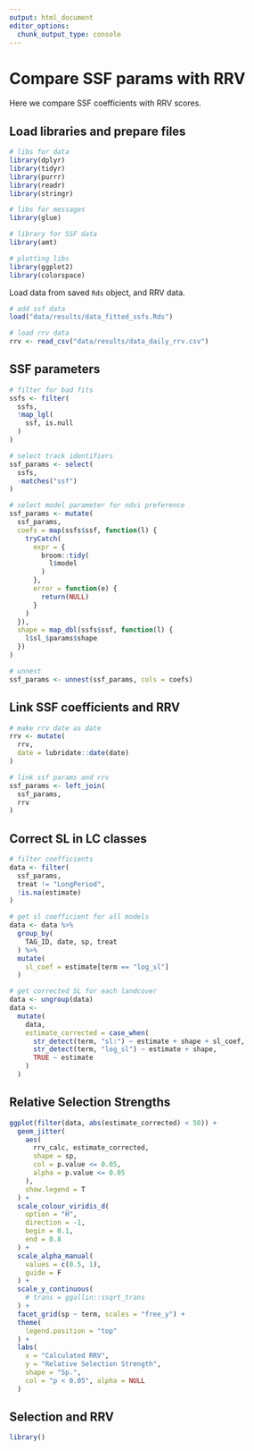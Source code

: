 ```yaml
---
output: html_document
editor_options: 
  chunk_output_type: console
---
```


# Compare SSF params with RRV

Here we compare SSF coefficients with RRV scores.

## Load libraries and prepare files

```r
# libs for data
library(dplyr)
library(tidyr)
library(purrr)
library(readr)
library(stringr)

# libs for messages
library(glue)

# library for SSF data
library(amt)

# plotting libs
library(ggplot2)
library(colorspace)
```

Load data from saved `Rds` object, and RRV data.

```r
# add ssf data
load("data/results/data_fitted_ssfs.Rds")

# load rrv data
rrv <- read_csv("data/results/data_daily_rrv.csv")
```

## SSF parameters

```r
# filter for bad fits
ssfs <- filter(
  ssfs,
  !map_lgl(
    ssf, is.null
  )
)

# select track identifiers
ssf_params <- select(
  ssfs,
  -matches("ssf")
)

# select model parameter for ndvi preference
ssf_params <- mutate(
  ssf_params,
  coefs = map(ssfs$ssf, function(l) {
    tryCatch(
      expr = {
        broom::tidy(
          l$model
        )
      },
      error = function(e) {
        return(NULL)
      }
    )
  }),
  shape = map_dbl(ssfs$ssf, function(l) {
    l$sl_$params$shape
  })
)

# unnest
ssf_params <- unnest(ssf_params, cols = coefs)
```

## Link SSF coefficients and RRV

```r
# make rrv date as date
rrv <- mutate(
  rrv,
  date = lubridate::date(date)
)

# link ssf params and rrv
ssf_params <- left_join(
  ssf_params,
  rrv
)
```

## Correct SL in LC classes

```r
# filter coefficients
data <- filter(
  ssf_params,
  treat != "LongPeriod",
  !is.na(estimate)
)

# get sl coefficient for all models
data <- data %>%
  group_by(
    TAG_ID, date, sp, treat
  ) %>%
  mutate(
    sl_coef = estimate[term == "log_sl"]
  )

# get corrected SL for each landcover
data <- ungroup(data)
data <-
  mutate(
    data,
    estimate_corrected = case_when(
      str_detect(term, "sl:") ~ estimate + shape + sl_coef,
      str_detect(term, "log_sl") ~ estimate + shape,
      TRUE ~ estimate
    )
  )
```

## Relative Selection Strengths

```r
ggplot(filter(data, abs(estimate_corrected) < 50)) +
  geom_jitter(
    aes(
      rrv_calc, estimate_corrected,
      shape = sp,
      col = p.value <= 0.05,
      alpha = p.value <= 0.05
    ),
    show.legend = T
  ) +
  scale_colour_viridis_d(
    option = "H",
    direction = -1,
    begin = 0.1,
    end = 0.8
  ) +
  scale_alpha_manual(
    values = c(0.5, 1),
    guide = F
  ) +
  scale_y_continuous(
    # trans = ggallin::ssqrt_trans
  ) +
  facet_grid(sp ~ term, scales = "free_y") +
  theme(
    legend.position = "top"
  ) +
  labs(
    x = "Calculated RRV",
    y = "Relative Selection Strength",
    shape = "Sp.",
    col = "p < 0.05", alpha = NULL
  )
  ```

## Selection and RRV

```r
library()
```

